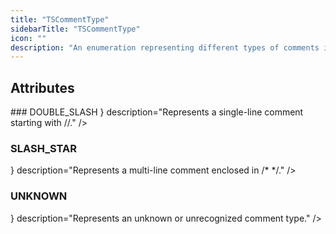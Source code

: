 ```yaml
---
title: "TSCommentType"
sidebarTitle: "TSCommentType"
icon: ""
description: "An enumeration representing different types of comments in TypeScript. Represents the possible types of comments that can be used in TypeScript code, including double slash comments (//), slash star comments (/* */), and unknown comment types."
---
```


<GithubLinkNote link="https://github.com/codegen-sh/graph-sitter/blob/develop/src/graph_sitter/typescript/statements/comment.py#L11-L26" />


## Attributes
<HorizontalDivider />
### <span className="text-primary">DOUBLE_SLASH</span>
<HorizontalDivider light={true} />
<Attribute type={ <span></span> } description="Represents a single-line comment starting with //." />

### <span className="text-primary">SLASH_STAR</span>
<HorizontalDivider light={true} />
<Attribute type={ <span></span> } description="Represents a multi-line comment enclosed in /* */." />

### <span className="text-primary">UNKNOWN</span>
<HorizontalDivider light={true} />
<Attribute type={ <span></span> } description="Represents an unknown or unrecognized comment type." />



